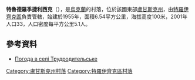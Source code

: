 {{coord|49|51|6|N|38|37|4|E|scale:100000|display=title}}

'''特魯德羅季捷利西克'''（{{lang-uk|Трудродительське}}），是[[烏克蘭|烏克蘭]]的村落，位於該國東部[[盧甘斯克州|盧甘斯克州]]，由[[特羅伊齊克區|特羅伊齊克區]]負責管轄，始建於1955年，面積6.54平方公里，海拔高度100米，2001年人口33，人口密度每平方公里5.1人。

==參考資料==
* [http://weather.in.ua/ua/lyganskaja/26588 Погода в селі Трудродительське]

{{DEFAULTSORT:Трудродительське}}
[[Category:盧甘斯克州村落|Category:盧甘斯克州村落]]
[[Category:特羅伊齊克區村落|Category:特羅伊齊克區村落]]


{{Luhansk-geo-stub}}